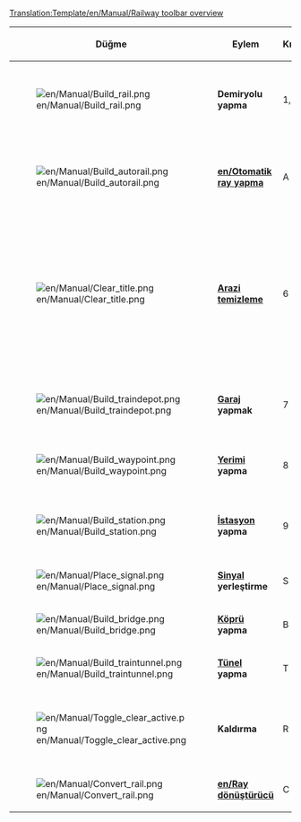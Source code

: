 <noinclude>[[Translation:Template/en/Manual/Railway toolbar overview]]</noinclude><noinclude></noinclude>
{|{{en/Wikitable}}
|- style="background:#efefef"
!width='100' |Düğme
!width='150' |Eylem
!Kısayol
!Açıklama

|-
|[[File:en/Manual/Build rail.png]]
|'''Demiryolu yapma'''
|1,2,3,4
|Seçilen yönde parçalar oluşturur, çapraz olmayan parçalar için tıklayıp sürükleyebilirsiniz. Yine de [[en/Otomatik ray yapma]] aracı kadar verimli değildir.

|-
|[[File:en/Manual/Build autorail.png]]
|'''[[en/Otomatik ray yapma]]'''
|A or 5
|Herhangi bir yönde parça oluşturmak için çok verimli bir araç (ilk başta kullanımı zor olsa da). Ctrl tuşuna basıldığında kullanılırsa, parçaları kolayca kaldırır.
|-
|[[File:en/Manual/Clear title.png]]
|'''[[en/Çevre düzeni|Arazi temizleme]]'''
|6
|Dinamit aracı, yanlış yaptığınız kendi parçanızın karelerini ya da yolunuza çıkan herhangi bir şeyi temizlemek için kullanılır.[[en/Manual/Stations|İstasyona]] tıklamanın, üzerinde tren olmadığı zaman tüm istasyonu kaldıracağını unutmayın. İstasyon parçalarını tek tek kaldırmak için [R] + İstasyon [[File:en/Manual/Toggle clear active.png]]+[[File:en/Manual/Build station.png]] tuşlarını eş zamanlı kullanın.

|-
|[[File:en/Manual/Build traindepot.png]]
|'''[[en/Manual/Depots|Garaj]] yapmak'''
|7
|Oluşturulacak [[en/Manual/Depots|garaj]] yönünü ve hangi yöne bakacağınızı seçmeniz için [[en/Manual/Depots|garaj]] oluşturma penceresini açar.

|-
|[[File:en/Manual/Build waypoint.png]]
|'''[[en/Manual/Waypoints|Yerimi]] yapma'''
|8
|Demiryolu hattı üzerinde bir geçiş noktası oluşturmanıza olanak sağlar.

|-
|[[File:en/Manual/Build station.png]]
|'''[[en/Manual/Stations|İstasyon]] yapma'''
|9
|Oluşturulacak bir [[en/Manual/Stations|istasyonun]] boyutu ve yönü seçmeniz için [[en/Manual/Stations|İstasyon]] oluşturma penceresini açar.

|-
|[[File:en/Manual/Place signal.png]]
|'''[[en/Manual/Signals|Sinyal]] yerleştirme'''
|S
|Raylara çeşitli trafik [[en/Sinyalleri]] yerleştirmenizi sağlar

|-
|[[File:en/Manual/Build bridge.png]]
|'''[[en/Manual/Bridges|Köprü]] yapma'''
|B
|Demiryolu [[en/Köprüleri]] inşa etmenizi sağlar

|-
|[[File:en/Manual/Build traintunnel.png]]
|'''[[en/Manual/Tunnels|Tünel]] yapma'''
|T
|Yeraltı [[en/Tünelleri]] inşa etmenizi sağlar

|-
|[[File:en/Manual/Toggle clear active.png]]
|'''Kaldırma'''
|R
|Kaldırmak için başka bir araç seçtikten sonra bu düğmeye tıklayın. Örneğin bir raydan ya da istasyonlardan sinyalleri tek tek kaldırabilirsiniz.

|-
|[[File:en/Manual/Convert rail.png]]
|'''[[en/Ray dönüştürücü]]'''
|C
|Rayları bir türden seçili olan türe dönüştürür.

|}